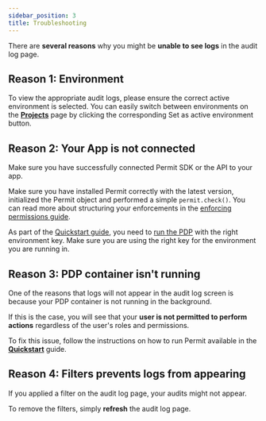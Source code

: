 ```yaml
---
sidebar_position: 3
title: Troubleshooting
---
```



There are **several reasons** why you might be **unable to see logs** in the audit log page.

## Reason 1: Environment

To view the appropriate audit logs, please ensure the correct active environment is selected. You can easily switch between environments on the
**[Projects](https://app.permit.io/projects)** page by clicking the corresponding Set as active environment button.

## Reason 2: Your App is not connected

Make sure you have successfully connected Permit SDK or the API to your app.

Make sure you have installed Permit correctly with the latest version, initialized the Permit object and performed a simple `permit.check()`.
You can read more about structuring your enforcements in the [enforcing permissions guide](/how-to/enforce-permissions/check).

As part of the [Quickstart guide](/getting-started/quickstart), you need to [run the PDP](/getting-started/quickstart#2-run-the-container) with the right environment key. Make sure you are using the right key for the environment
you are running in.

## Reason 3: PDP container isn't running

One of the reasons that logs will not appear in the audit log screen is because your PDP container is not running in the background.

If this is the case, you will see that your **user is not permitted to perform actions** regardless of the user's roles and permissions.

To fix this issue, follow the instructions on how to run Permit available in the **[Quickstart](/getting-started/quickstart)** guide.

## Reason 4: Filters prevents logs from appearing

If you applied a filter on the audit log page, your audits might not appear.

To remove the filters, simply **refresh** the audit log page.
